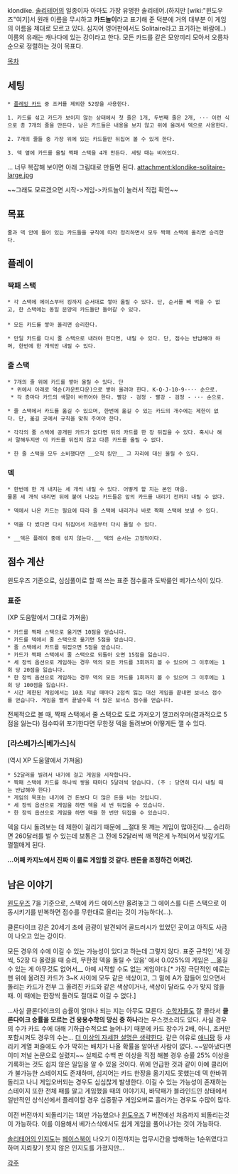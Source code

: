 klondike.
[[솔리테어]]의 일종이자 아마도 가장 유명한 솔리테어.(하지만 [wiki:"윈도우즈"여기]서 원래 이름을 무시하고 '''카드놀이'''라고 표기해 준 덕분에 거의 대부분 이 게임의 이름을 제대로 모르고 있다. 심지어 영어판에서도 Solitaire라고 표기하는 바람에..) 이름의 유래는 캐나다에 있는 강이라고 한다. 
모든 카드를 같은 모양끼리 모아서 오름차순으로 정렬하는 것이 목표다.

[[목차]]

== 세팅 ==

 * [[플레잉 카드]] 중 조커를 제외한 52장을 사용한다.

 1. 카드를 섞고 카드가 보이지 않는 상태에서 첫 줄은 1개, 두번째 줄은 2개, ··· 이런 식으로 총 7개의 줄을 만든다. 남은 카드들은 내용을 보지 않고 위에 올려서 덱으로 사용한다.

 2. 7개의 줄들 중 가장 위에 있는 카드들만 뒤집어 볼 수 있게 한다.

 3. 덱 옆에 카드를 올릴 짝패 스택을 4개 만든다. 세팅 때는 비어있다.

... 너무 복잡해 보이면 아래 그림대로 만들면 된다.
attachment:klondike-solitaire-large.jpg

~~그래도 모르겠으면 시작->게임->카드놀이 눌러서 직접 확인~~

== 목표 ==

 줄과 덱 안에 들어 있는 카드들을 규칙에 따라 정리하면서 모두 짝패 스택에 올리면 승리한다.

== 플레이 ==

=== 짝패 스택 ===

 * 각 스택에 에이스부터 킹까지 순서대로 쌓아 올릴 수 있다. 단, 순서를 빼 먹을 수 없고, 한 스택에는 동일 문양의 카드들만 들어갈 수 있다.
 
 * 모든 카드를 쌓아 올리면 승리한다.

 * 만일 카드를 다시 줄 스택으로 내려야 한다면, 내릴 수 있다. 단, 점수는 반납해야 하며, 한번에 한 개씩만 내릴 수 있다.

=== 줄 스택 ===

 * 7개의 줄 위에 카드를 쌓아 올릴 수 있다. 단
  * 위에서 아래로 역순(카운트다운)으로 쌓아 올려야 한다. K-Q-J-10-9-··· 순으로.
  * 각 층마다 카드의 색깔이 바뀌어야 한다. 빨강 - 검정 - 빨강 - 검정 - ··· 순으로.

 * 줄 스택에서 카드를 옮길 수 있으며, 한번에 옮길 수 있는 카드의 개수에는 제한이 없다. 단, 옮길 곳에서 규칙을 맞춰 주어야 한다.

 * 각각의 줄 스택에 공개된 카드가 없다면 뒤의 카드를 한 장 뒤집을 수 있다. 혹시나 해서 말해두지만 이 카드를 뒤집지 않고 다른 카드를 올릴 수 없다.

 * 한 줄 스택을 모두 소비했다면 __오직 킹만__ 그 자리에 대신 올릴 수 있다.

=== 덱 ===

 * 한번에 한 개 내지는 세 개씩 내릴 수 있다. 어떻게 할 지는 본인 마음.
 물론 세 개씩 내리면 뒤에 붙어 나오는 카드들은 앞의 카드를 내리기 전까지 내릴 수 없다.

 * 덱에서 나온 카드는 필요에 따라 줄 스택에 내리거나 바로 짝패 스택에 보낼 수 있다. 

 * 덱을 다 썼다면 다시 뒤집어서 처음부터 다시 돌릴 수 있다.

 * __덱은 플레이 중에 섞지 않는다.__ 덱의 순서는 고정적이다.

== 점수 계산 ==
윈도우즈 기준으로, 심심풀이로 할 때 쓰는 표준 점수룰과 도박룰인 베가스식이 있다.

=== 표준 ===
(XP 도움말에서 그대로 가져옴)

 * 카드를 짝패 스택으로 옮기면 10점을 얻습니다. 
 * 카드를 덱에서 줄 스택으로 옮기면 5점을 얻습니다. 
 * 줄 스택에서 카드를 뒤집으면 5점을 얻습니다. 
 * 카드가 짝패 스택에서 줄 스택으로 되돌아 오면 15점을 잃습니다. 
 * 세 장씩 옵션으로 게임하는 경우 덱의 모든 카드를 3회까지 볼 수 있으며 그 이후에는 1회 당 20점을 잃습니다. 
 * 한 장씩 옵션으로 게임하는 경우 덱의 모든 카드를 1회까지 볼 수 있으며 그 이후에는 1회 당 100점을 잃습니다. 
 * 시간 제한된 게임에서는 10초 지날 때마다 2점씩 잃는 대신 게임을 끝내면 보너스 점수를 얻습니다. 게임을 빨리 끝낼수록 더 많은 보너스 점수를 얻습니다.

전체적으로 볼 때, 짝패 스택에서 줄 스택으로 도로 가져오기 껄끄러우며(결과적으로 5점을 잃는다) 점수따위 포기한다면 무한정 덱을 돌려보며 어떻게든 깰 수 있다.

=== [라스베가스|베가스]식 ===
(역시 XP 도움말에서 가져옴)

 * 52달러를 빌려서 내기에 걸고 게임을 시작합니다. 
 * 짝패 스택에 카드를 하나씩 쌓을 때마다 5달러씩 얻습니다. (주 : 당연히 다시 내릴 때는 반납해야 한다)
 * 게임의 목표는 내기에 건 돈보다 더 많은 돈을 버는 것입니다. 
 * 세 장씩 옵션으로 게임을 하면 덱을 세 번 뒤집을 수 있습니다. 
 * 한 장씩 옵션으로 게임을 하면 덱을 한 번만 뒤집을 수 있습니다. 

덱을 다시 돌려보는 데 제한이 걸리기 때문에 __절대 못 깨는 게임이 많아진다.__ 승리하면 260달러를 벌 수 있는데 보통은 그 전에 52달러씩 깨 먹은게 누적되어서 빚갚기도 쩔쩔매게 된다.

'''...어째 카지노에서 진짜 이 룰로 게임할 것 같다. 판돈을 조정하건 어쩌건.'''

== 남은 이야기 ==

[[윈도우즈]] 7을 기준으로, 스택에 카드 에이스만 올려놓고 그 에이스를 다른 스택으로 이동시키기를 반복하면 점수를 무한대로 올리는 것이 가능하다(...).

클론다이크 강은 20세기 초에 금광이 발견되어 골드러시가 있었던 곳이고 아직도 사금이 나오고 있는 강이다.

모든 경우의 수에 이길 수 있는 가능성이 있다고 하는데 그렇지 않다. 표준 규칙인 '세 장씩, 52장 다 올렸을 때 승리, 무한정 덱을 돌릴 수 있음' 에서 0.025%의 게임은 __옮길 수 있는 게 아무것도 없어서__ 아예 시작할 수도 없는 게임이다.[* 가장 극단적인 예로는 맨 위에 올려진 카드가 3~K 사이에 모두 같은 색상이고, 그 밑에 A가 잠들어 있으면서 돌리는 카드가 전부 그 올려진 카드와 같은 색상이거나, 색상이 달라도 수가 맞지 않을 때. 이 때에는 한장씩 돌려도 절대로 이길 수 없다.]

...사실 클론다이크의 승률이 얼마나 되는 지는 아무도 모른다. [[수학자]]들도 잘 몰라서  '''클론다이크 승률을 모르는 건 응용수학의 망신 중 하나'''라는 우스갯소리도 있다. 사실 경우의 수가 카드 수에 대해 기하급수적으로 늘어나기 때문에 카드 장수가 2배, 아니, 조커만 포함시켜도 경우의 수는... [[더 이상의 자세한 설명은 생략한다]]. 같은 이유로 [[애니팡]] 등 샤리키 계열 퍼즐에도 수가 막히는 배치가 나올 확률을 알아낸 사람이 없다. ~~알아냈다면 이미 저널 논문으로 실렸지~~ 실제로 수백 판 이상을 직접 해볼 경우 승률 25% 이상을 기록하는 것도 쉽지 않은 일임을 알 수 있을 것이다. 위에 언급한 것과 같이 아예 클리어가 불가능한 스테이지도 존재하며, 심지어는 카드 한장을 옮기지도 못했는데 덱 한바퀴 돌리고 나니 게임오버되는 경우도 심심찮게 발생한다. 이길 수 있는 가능성이 존재하는 스테이지 또한 전체 패를 알고 게임했을 때의 이야기지, 바닥패가 블라인드인 상태에서 일반적인 상식선에서 플레이할 경우 십중팔구 게임오버로 흘러가는 경우도 수많이 많다.

이전 버전까지 되돌리기는 1회만 가능했으나 [[윈도우즈]] 7 버전에선 처음까지 되돌리는것이 가능하다. 이를 이용해서 베가스식에서도 쉽게 게임을 풀어나가는 것이 가능하다.

[http://isao76.egloos.com/1920121 솔리테어의 인지도]는 [[페이스북]]이 나오기 이전까지는 업무시간을 방해하는 1순위였다고 하며 지뢰찾기 못지 않은 인지도를 가졌지만...

[[각주]]
